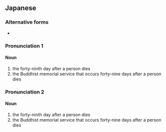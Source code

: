 ==Japanese==
{{ja-kanjitab|しち|しち|にち|yomi=on}}
{{ja-kanjitab|なな|な|か|yomi=on}}

===Alternative forms===
* {{l|ja|七々日}}

===Pronunciation 1===
{{ja-pron|しちしちにち}}

====Noun====
{{ja-noun|しちしちにち}}

# the forty-ninth day after a person dies
# the Buddhist memorial service that occurs forty-nine days after a person dies

===Pronunciation 2===
{{ja-pron|なななぬか}}

====Noun====
{{ja-noun|なななぬか}}

# the forty-ninth day after a person dies
# the Buddhist memorial service that occurs forty-nine days after a person dies